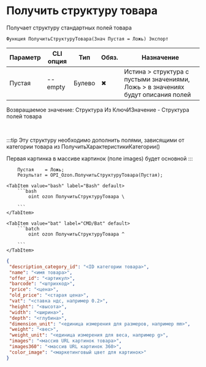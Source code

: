 ﻿---
sidebar_position: 20
description: Получить структуру товара и другие функции для работы с Ozon в Открытом пакете интеграций - бесплатной open-source библиотеке интеграций для 1С:Предприятие 8, OneScript и CLI
keywords: [1C, 1С, 1С:Предприятие, 1С:Предприятие 8.3, API, Интеграция, Сервисы, Обмен, OneScript, CLI, Ozon]
---


# Получить структуру товара
 Получает структуру стандартных полей товара



`Функция ПолучитьСтруктуруТовара(Знач Пустая = Ложь) Экспорт`

  | Параметр | CLI опция | Тип | Обяз. | Назначение |
  |-|-|-|-|-|
  | Пустая | --empty | Булево | &#x2716; | Истина > структура с пустыми значениями, Ложь > в значениях будут описания полей |

  
  Возвращаемое значение:   Структура Из КлючИЗначение - Структура полей товара

<br/>

:::tip
Эту структуру необходимо дополнить полями, зависящими от категории товара из ПолучитьХарактеристикиКатегории()

Первая картинка в массиве картинок (поле images) будет основной
:::
<br/>



```bsl title="Пример использования для 1С:Предприятие/OneScript"
    Пустая    = Ложь;
    Результат = OPI_Ozon.ПолучитьСтруктуруТовара(Пустая);
```
    

 <Tabs>
  
    <TabItem value="bash" label="Bash" default>
        ```bash
            oint ozon ПолучитьСтруктуруТовара \
              
        ```
    </TabItem>
  
    <TabItem value="bat" label="CMD/Bat" default>
        ```batch
            oint ozon ПолучитьСтруктуруТовара ^
              
        ```
    </TabItem>
</Tabs>


```json title="Результат"
{
 "description_category_id": "<ID категории товара>",
 "name": "<имя товара>",
 "offer_id": "<артикул>",
 "barcode": "<штрихкод>",
 "price": "<цена>",
 "old_price": "<старая цена>",
 "vat": "<ставка ндс, например 0.2>",
 "height": "<высота>",
 "width": "<ширина>",
 "depth": "<глубина>",
 "dimension_unit": "<единица измерения для размеров, например mm>",
 "weight": "<вес>",
 "weight_unit": "<единица измерения для веса, например g>",
 "images": "<массив URL картинок товара>",
 "images360": "<массив URL картинок 360>",
 "color_image": "<маркетинговый цвет для картинок>"
}
```
